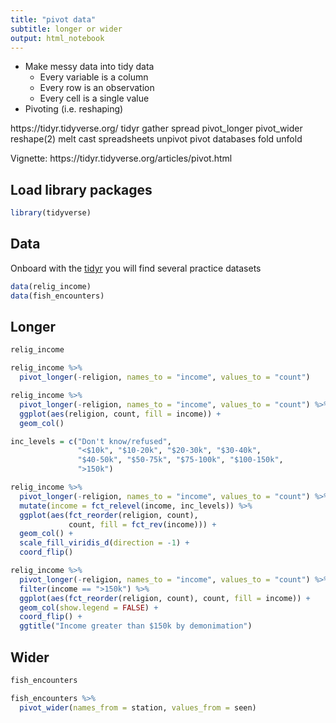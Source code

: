 ```yaml
---
title: "pivot data"
subtitle: longer or wider
output: html_notebook
---
```


- Make messy data into tidy data
    - Every variable is a column
    - Every row is an observation
    - Every cell is a single value
- Pivoting (i.e. reshaping)

https://tidyr.tidyverse.org/
tidyr	           gather	        spread
                 pivot_longer   pivot_wider 
reshape(2)	     melt	          cast
spreadsheets	   unpivot	      pivot
databases	       fold	          unfold


Vignette:  https://tidyr.tidyverse.org/articles/pivot.html

## Load library packages

```r
library(tidyverse)
```

## Data

Onboard with the [tidyr](https://tidyr.tidyverse.org/reference/index.html#section-data) you will find several practice datasets

```r
data(relig_income)
data(fish_encounters)
```


## Longer

```r
relig_income
```


```r
relig_income %>%
  pivot_longer(-religion, names_to = "income", values_to = "count")
```

```r
relig_income %>%
  pivot_longer(-religion, names_to = "income", values_to = "count") %>% 
  ggplot(aes(religion, count, fill = income)) +
  geom_col()
```

```r
inc_levels = c("Don't know/refused",
               "<$10k", "$10-20k", "$20-30k", "$30-40k",
               "$40-50k", "$50-75k", "$75-100k", "$100-150k",
               ">150k")

relig_income %>%
  pivot_longer(-religion, names_to = "income", values_to = "count") %>% 
  mutate(income = fct_relevel(income, inc_levels)) %>% 
  ggplot(aes(fct_reorder(religion, count), 
             count, fill = fct_rev(income))) +
  geom_col() +
  scale_fill_viridis_d(direction = -1) +
  coord_flip() 
```

```r
relig_income %>%
  pivot_longer(-religion, names_to = "income", values_to = "count") %>% 
  filter(income == ">150k") %>% 
  ggplot(aes(fct_reorder(religion, count), count, fill = income)) +
  geom_col(show.legend = FALSE) +
  coord_flip() +
  ggtitle("Income greater than $150k by demonimation")
```

## Wider

```r
fish_encounters
```


```r
fish_encounters %>% 
  pivot_wider(names_from = station, values_from = seen)
```

